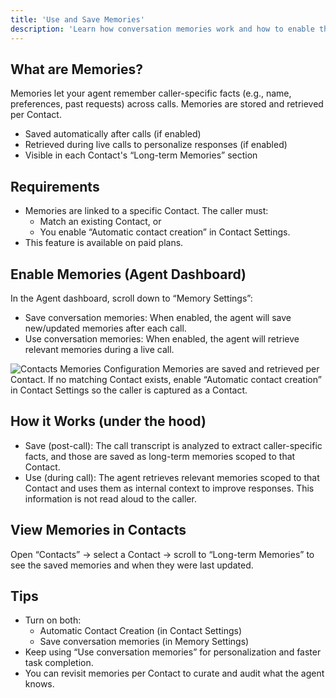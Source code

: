 ```yaml
---
title: 'Use and Save Memories'
description: 'Learn how conversation memories work and how to enable them'
---
```


## What are Memories?
Memories let your agent remember caller-specific facts (e.g., name, preferences, past requests) across calls. Memories are stored and retrieved per Contact.

- Saved automatically after calls (if enabled)
- Retrieved during live calls to personalize responses (if enabled)
- Visible in each Contact's “Long-term Memories” section

## Requirements
- Memories are linked to a specific Contact. The caller must:
  - Match an existing Contact, or
  - You enable “Automatic contact creation” in Contact Settings.
- This feature is available on paid plans.

## Enable Memories (Agent Dashboard)
In the Agent dashboard, scroll down to “Memory Settings”:
- Save conversation memories: When enabled, the agent will save new/updated memories after each call.
- Use conversation memories: When enabled, the agent will retrieve relevant memories during a live call.

<Frame>
  <img src="/images/contacts/contacts-memories.webp" alt="Contacts Memories Configuration" style={{ borderRadius: '0.5rem' }} />
</Frame>

<Warning>
Memories are saved and retrieved per Contact. If no matching Contact exists, enable “Automatic contact creation” in Contact Settings so the caller is captured as a Contact.
</Warning>

## How it Works (under the hood)
- Save (post-call): The call transcript is analyzed to extract caller-specific facts, and those are saved as long-term memories scoped to that Contact.
- Use (during call): The agent retrieves relevant memories scoped to that Contact and uses them as internal context to improve responses. This information is not read aloud to the caller.

## View Memories in Contacts
Open “Contacts” → select a Contact → scroll to “Long-term Memories” to see the saved memories and when they were last updated.

## Tips
- Turn on both:
  - Automatic Contact Creation (in Contact Settings)
  - Save conversation memories (in Memory Settings)
- Keep using “Use conversation memories” for personalization and faster task completion.
- You can revisit memories per Contact to curate and audit what the agent knows.